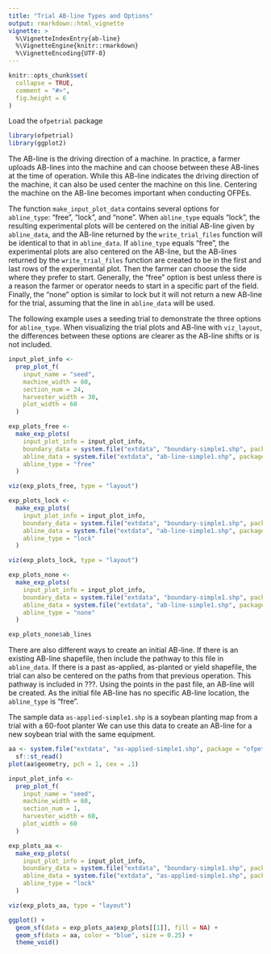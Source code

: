 ```yaml
---
title: "Trial AB-line Types and Options"
output: rmarkdown::html_vignette
vignette: >
  %\VignetteIndexEntry{ab-line}
  %\VignetteEngine{knitr::rmarkdown}
  %\VignetteEncoding{UTF-8}
---
```


```r
knitr::opts_chunk$set(
  collapse = TRUE,
  comment = "#>",
  fig.height = 6
)
```

Load the `ofpetrial` package

```r
library(ofpetrial)
library(ggplot2)
```

The AB-line is the driving direction of a machine. In practice, a farmer uploads AB-lines into the machine and can choose between these AB-lines at the time of operation. While this AB-line indicates the driving direction of the machine, it can also be used center the machine on this line. Centering the machine on the AB-line becomes important when conducting OFPEs. 

The function `make_input_plot_data` contains several options for `abline_type`: "free", "lock", and "none". When `abline_type` equals "lock", the resulting experimental plots will be centered on the initial AB-line given by `abline_data`, and the AB-line returned by the `write_trial_files` function will be identical to that in `abline_data`. If `abline_type` equals "free", the experimental plots are also centered on the AB-line, but the AB-lines returned by the `write_trial_files` function are created to be in the first and last rows of the experimental plot. Then the farmer can choose the side where they prefer to start. Generally, the "free" option is best unless there is a reason the farmer or operator needs to start in a specific part of the field. Finally, the "none" option is similar to lock but it will not return a new AB-line for the trial, assuming that the line in `abline_data` will be used. 

The following example uses a seeding trial to demonstrate the three options for `abline_type`. When visualizing the trial plots and AB-line with `viz_layout`, the differences between these options are clearer as the AB-line shifts or is not included. 

```r
input_plot_info <-
  prep_plot_f(
    input_name = "seed",
    machine_width = 60,
    section_num = 24,
    harvester_width = 30,
    plot_width = 60
  )

exp_plots_free <-
  make_exp_plots(
    input_plot_info = input_plot_info,
    boundary_data = system.file("extdata", "boundary-simple1.shp", package = "ofpetrial"),
    abline_data = system.file("extdata", "ab-line-simple1.shp", package = "ofpetrial"),
    abline_type = "free"
  )

viz(exp_plots_free, type = "layout")
```

```r
exp_plots_lock <-
  make_exp_plots(
    input_plot_info = input_plot_info,
    boundary_data = system.file("extdata", "boundary-simple1.shp", package = "ofpetrial"),
    abline_data = system.file("extdata", "ab-line-simple1.shp", package = "ofpetrial"),
    abline_type = "lock"
  )

viz(exp_plots_lock, type = "layout")
```

```r
exp_plots_none <-
  make_exp_plots(
    input_plot_info = input_plot_info,
    boundary_data = system.file("extdata", "boundary-simple1.shp", package = "ofpetrial"),
    abline_data = system.file("extdata", "ab-line-simple1.shp", package = "ofpetrial"),
    abline_type = "none"
  )

exp_plots_none$ab_lines
```

There are also different ways to create an initial AB-line. If there is an existing AB-line shapefile, then include the pathway to this file in `abline_data`. If there is a past as-applied, as-planted or yield shapefile, the trial can also be centered on the paths from that previous operation. This pathway is included in ???. Using the points in the past file, an AB-line will be created. As the initial file AB-line has no specific AB-line location, the `abline_type` is "free".

The sample data `as-applied-simple1.shp` is a soybean planting map from a trial with a 60-foot planter We can use this data to create an AB-line for a new soybean trial with the same equipment.

```r
aa <- system.file("extdata", "as-applied-simple1.shp", package = "ofpetrial") %>%
  sf::st_read()
plot(aa$geometry, pch = 1, cex = .1)
```

```r
input_plot_info <-
  prep_plot_f(
    input_name = "seed",
    machine_width = 60,
    section_num = 1,
    harvester_width = 60,
    plot_width = 60
  )

exp_plots_aa <-
  make_exp_plots(
    input_plot_info = input_plot_info,
    boundary_data = system.file("extdata", "boundary-simple1.shp", package = "ofpetrial"),
    abline_data = system.file("extdata", "as-applied-simple1.shp", package = "ofpetrial"),
    abline_type = "lock"
  )

viz(exp_plots_aa, type = "layout")
```


```r
ggplot() +
  geom_sf(data = exp_plots_aa$exp_plots[[1]], fill = NA) +
  geom_sf(data = aa, color = "blue", size = 0.25) +
  theme_void()
```

